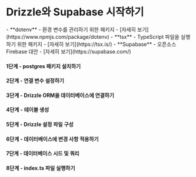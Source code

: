 

<Breadcrumbs/>

# Drizzle와 Supabase 시작하기

<Prerequisites>
  - **dotenv** - 환경 변수를 관리하기 위한 패키지 - [자세히 보기](https://www.npmjs.com/package/dotenv)
  - **tsx** - TypeScript 파일을 실행하기 위한 패키지 - [자세히 보기](https://tsx.is/)
  - **Supabase** - 오픈소스 Firebase 대안 - [자세히 보기](https://supabase.com/)
</Prerequisites>

<FileStructure/>


#### 1단계 - **postgres** 패키지 설치하기

<InstallPackages lib='postgres'/>




#### 2단계 - 연결 변수 설정하기


<SetupEnv env_variable='DATABASE_URL' />



#### 3단계 - Drizzle ORM을 데이터베이스에 연결하기

<ConnectSupabase/>



#### 4단계 - 테이블 생성


<CreateTable />



#### 5단계 - Drizzle 설정 파일 구성


<SetupConfig dialect='postgresql' env_variable='DATABASE_URL'/>





#### 6단계 - 데이터베이스에 변경 사항 적용하기


<ApplyChanges />





#### 7단계 - 데이터베이스 시드 및 쿼리

<QueryDatabase dialect='postgres-js' env_variable='DATABASE_URL'/>


#### 8단계 - index.ts 파일 실행하기

<RunFile/>

